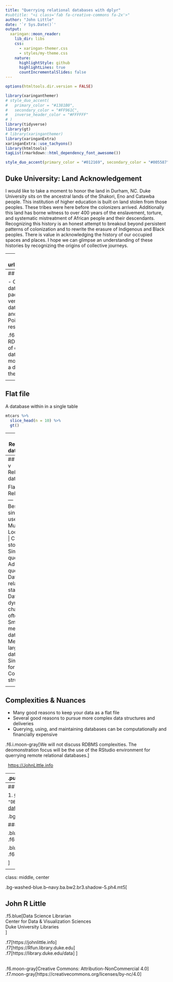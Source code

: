 ```yaml
---
title: "Querrying relational databases with dplyr"
#subtitle: "<i class='fab fa-creative-commons fa-2x'>"
author: "John Little"
date: '`r Sys.Date()`'
output:
  xaringan::moon_reader:
    lib_dir: libs
    css: 
      - xaringan-themer.css
      - styles/my-theme.css
    nature:
      highlightStyle: github
      highlightLines: true
      countIncrementalSlides: false
---
```


```r
options(htmltools.dir.version = FALSE)
```

```r
library(xaringanthemer)
# style_duo_accent(
#   primary_color = "#1381B0",
#   secondary_color = "#FF961C",
#   inverse_header_color = "#FFFFFF"
# )
library(tidyverse)
library(gt)
# library(xaringanthemer)
library(xaringanExtra)
xaringanExtra::use_tachyons()
library(htmltools)
tagList(rmarkdown::html_dependency_font_awesome())

style_duo_accent(primary_color = "#012169", secondary_color = "#005587")
```

## Duke University: Land Acknowledgement

I would like to take a moment to honor the land in Durham, NC.  Duke University sits on the ancestral lands of the Shakori, Eno and Catawba people. This institution of higher education is built on land stolen from those peoples.  These tribes were here before the colonizers arrived.  Additionally this land has borne witness to over 400 years of the enslavement, torture, and systematic mistreatment of African people and their descendants.  Recognizing this history is an honest attempt to breakout beyond persistent patterns of colonization and to rewrite the erasure of Indigenous and Black peoples.  There is value in acknowledging the history of our occupied spaces and places.  I hope we can glimpse an understanding of these histories by recognizing the origins of collective journeys.

---
background-image: url("../images/tree_cover.png")

---
## Demonstration Goals

- Connect to a remote relational database using R library packages
- Leverage dplyr verbs to query a relational database
- Exposure to query and visualization features
- Point out useful documentation / resources 


.f6.i.moon-gray[This is not an RDBMS class.  The foundations of database administration and database engineering require more time that we have. This is a demonstration on leveraging the Tidyverse.]

<div class="footercc">
<i class="fab fa-creative-commons"></i>&nbsp; <i class="fab fa-creative-commons-by"></i><i class="fab fa-creative-commons-nc"></i>  <a href = "https://johnlittle.info">https://JohnLittle.info</a>
</div>

---
##  Flat file

A database within in a single table

```r
mtcars %>% 
  slice_head(n = 10) %>% 
  gt()
```


---
## Relational databases  

A database with associated entities (tables)

![](images/database_schema_wikimediacommons.png)

.f7.i.moon-gray[Image Credit:  [SQLPac](https://en.wikipedia.org/wiki/User:SqlPac)]

???
Image Attribution: 

- database_schema_wikemediacommons.png <https://commons.wikimedia.org/wiki/File:%D0%9F%D1%80%D0%B8%D0%BA%D0%BB%D0%B0%D0%B4_%D1%81%D1%85%D0%B5%D0%BC%D0%B8_%D0%B7%D1%96%D1%80%D0%BA%D0%B8.png> by SQLPac <https://en.wikipedia.org/wiki/User:SqlPac>

---
## Flat file v Relational database

Flat | Relational
---  | ---
Best for a single user | Multi-user
Local disk             | Cloud storage 
Simple queries         | Advanced queries
Data is relatively static | Data is dynamic / changes often
Small to medium data   | Medium to large dataset 
Simple format          | Complex structure

<div class="footercc">
<i class="fab fa-creative-commons"></i>&nbsp; <i class="fab fa-creative-commons-by"></i><i class="fab fa-creative-commons-nc"></i>  <a href = "https://johnlittle.info">https://JohnLittle.info</a>
</div>
---
## Complexities & Nuances

- Many good reasons to keep your data as a flat file  
- Several good reasons to pursue more complex data structures and deliveries
- Querying, using, and maintaining databases can be computationally and financially expensive

.f6.i.moon-gray[We will not discuss RDBMS complexities.  The deomonstration focus will be the use of the RStudio environment for querrying remote relational databases.]

<div class="footercc">
<i class="fab fa-creative-commons"></i>&nbsp; <i class="fab fa-creative-commons-by"></i><i class="fab fa-creative-commons-nc"></i>  <a href = "https://johnlittle.info">https://JohnLittle.info</a>
</div>
---
.pull-left[
## SQL

Structured Query Language

```sql

SELECT 
  bdate, address
FROM
  EMPLOYEE
WHERE 
  fname = "John" AND 
  minit = "R" AND
  lname = "Little"

```
]

.pull-right[
## dplyr

_and d**b**plyr_

```r
employee %>% 
  filter(fname == "John", 
         minit == "R",
         lname == "Little") %>% 
  select(bdate, address) %>%
  show_query()
```

```r
left_join()
```
]

<div class="footercc">
<i class="fab fa-creative-commons"></i>&nbsp; <i class="fab fa-creative-commons-by"></i><i class="fab fa-creative-commons-nc"></i>  <a href = "https://johnlittle.info">https://JohnLittle.info</a>
</div>
---
## Steps

1. [Google BigQuery sandbox](https://cloud.google.com/blog/products/data-analytics/query-without-a-credit-card-introducing-bigquery-sandbox)
1. `install.packages(c("tidyverse", "DBI", "dbplyr", "bigrquery"))`
1. [Query BigQuery public datasets](https://cloud.google.com/bigquery/public-data)


.bg-washed-blue.b--navy.ba.bw2.br3.shadow-5.ph4.mt5[

#### Get Started 

.blue[See the README document ]  
.f6[https://github.com/libjohn/casestudy_bigquery_dbplyr#readme]  

.blue[And github code]  
.f6[https://github.com/libjohn/casestudy_bigquery_dbplyr]

]


<div class="footercc">
<i class="fab fa-creative-commons"></i>&nbsp; <i class="fab fa-creative-commons-by"></i><i class="fab fa-creative-commons-nc"></i>  <a href = "https://johnlittle.info">https://JohnLittle.info</a>
</div>

---
class:  middle, center

.bg-washed-blue.b--navy.ba.bw2.br3.shadow-5.ph4.mt5[

## John R Little

.f5.blue[Data Science Librarian  
Center for Data & Visualization Sciences  
Duke University Libraries  
]

.f7[https://johnlittle.info]  
.f7[https://Rfun.library.duke.edu]  
.f7[https://library.duke.edu/data]
]

<i class="fab fa-creative-commons fa-2x"></i> &nbsp; <i class="fab fa-creative-commons-by fa-2x"></i><i class="fab fa-creative-commons-nc fa-2x"></i>  
.f6.moon-gray[Creative Commons:  Attribution-NonCommercial 4.0]  
.f7.moon-gray[https://creativecommons.org/licenses/by-nc/4.0]




